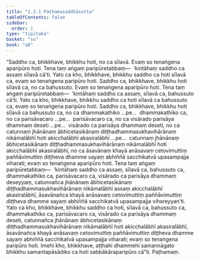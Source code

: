 ```yaml
---
title: "2.3.1 Paṭhamasaddhāsutta"
tableOfContents: false
sidebar:
  order: 1
type: "tipitaka"
basket: "su"
book: "a8"
---
```



<DynamicBreadcrumb />

<Division number="71" book="a8">

<Paragraph number="713" book="a8">
“Saddho ca, bhikkhave, bhikkhu hoti, no ca sīlavā. Evaṃ so tenaṅgena aparipūro hoti. Tena taṃ aṅgaṃ paripūretabbaṃ—  ‘kintāhaṃ saddho ca assaṃ sīlavā cā’ti. Yato ca kho, bhikkhave, bhikkhu saddho ca hoti sīlavā ca, evaṃ so tenaṅgena paripūro hoti.
</Paragraph>

<Paragraph number="714" book="a8">
Saddho ca, bhikkhave, bhikkhu hoti sīlavā ca, no ca bahussuto. Evaṃ so tenaṅgena aparipūro hoti. Tena taṃ aṅgaṃ paripūretabbaṃ—  ‘kintāhaṃ saddho ca assaṃ, sīlavā ca, bahussuto cā’ti. Yato ca kho, bhikkhave, bhikkhu saddho ca hoti sīlavā ca bahussuto ca, evaṃ so tenaṅgena paripūro hoti.
</Paragraph>

<Paragraph number="715" book="a8">
Saddho ca, bhikkhave, bhikkhu hoti sīlavā ca bahussuto ca, no ca dhammakathiko …pe…  dhammakathiko ca, no ca parisāvacaro …pe…  parisāvacaro ca, no ca visārado parisāya dhammaṃ deseti …pe…  visārado ca parisāya dhammaṃ deseti, no ca catunnaṃ jhānānaṃ ābhicetasikānaṃ diṭṭhadhammasukhavihārānaṃ nikāmalābhī hoti akicchalābhī akasiralābhī …pe…  catunnaṃ jhānānaṃ ābhicetasikānaṃ diṭṭhadhammasukhavihārānaṃ nikāmalābhī hoti akicchalābhī akasiralābhī, no ca āsavānaṃ khayā anāsavaṃ cetovimuttiṃ paññāvimuttiṃ diṭṭheva dhamme sayaṃ abhiññā sacchikatvā upasampajja viharati; evaṃ so tenaṅgena aparipūro hoti. Tena taṃ aṅgaṃ paripūretabbaṃ—  ‘kintāhaṃ saddho ca assaṃ, sīlavā ca, bahussuto ca, dhammakathiko ca, parisāvacaro ca, visārado ca parisāya dhammaṃ deseyyaṃ, catunnañca jhānānaṃ ābhicetasikānaṃ diṭṭhadhammasukhavihārānaṃ nikāmalābhī assaṃ akicchalābhī akasiralābhī, āsavānañca khayā anāsavaṃ cetovimuttiṃ paññāvimuttiṃ diṭṭheva dhamme sayaṃ abhiññā sacchikatvā upasampajja vihareyyan’ti.
</Paragraph>

<Paragraph number="716" book="a8">
Yato ca kho, bhikkhave, bhikkhu saddho ca hoti, sīlavā ca, bahussuto ca, dhammakathiko ca, parisāvacaro ca, visārado ca parisāya dhammaṃ deseti, catunnañca jhānānaṃ ābhicetasikānaṃ diṭṭhadhammasukhavihārānaṃ nikāmalābhī hoti akicchalābhī akasiralābhī, āsavānañca khayā anāsavaṃ cetovimuttiṃ paññāvimuttiṃ diṭṭheva dhamme sayaṃ abhiññā sacchikatvā upasampajja viharati; evaṃ so tenaṅgena paripūro hoti. Imehi kho, bhikkhave, aṭṭhahi dhammehi samannāgato bhikkhu samantapāsādiko ca hoti sabbākāraparipūro cā”ti.

</Paragraph>
</Division>

<Paragraph number="717" type="center" book="a8">
Paṭhamaṃ.
</Paragraph>